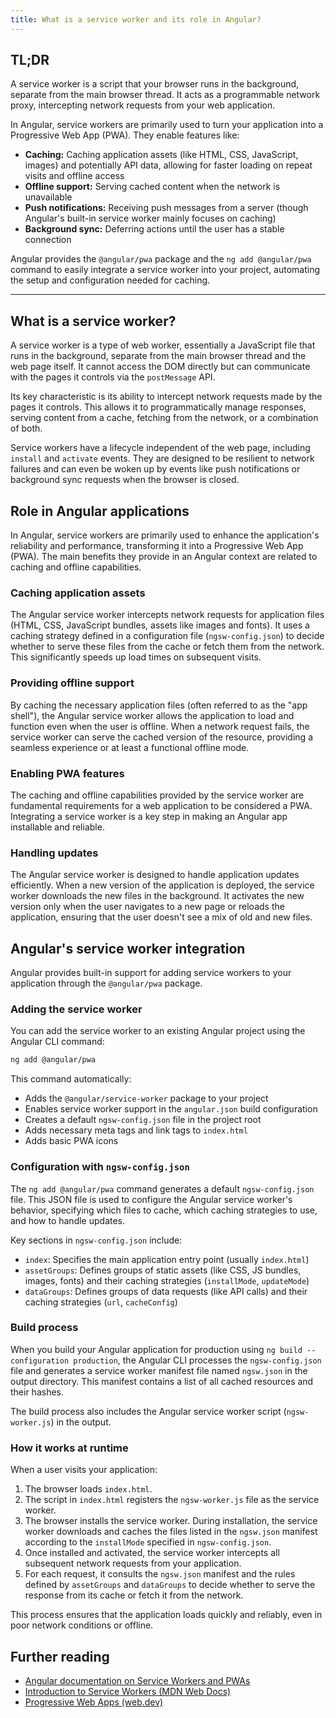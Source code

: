 ```yaml
---
title: What is a service worker and its role in Angular?
---
```


## TL;DR

A service worker is a script that your browser runs in the background, separate from the main browser thread. It acts as a programmable network proxy, intercepting network requests from your web application.

In Angular, service workers are primarily used to turn your application into a Progressive Web App (PWA). They enable features like:

- **Caching:** Caching application assets (like HTML, CSS, JavaScript, images) and potentially API data, allowing for faster loading on repeat visits and offline access
- **Offline support:** Serving cached content when the network is unavailable
- **Push notifications:** Receiving push messages from a server (though Angular's built-in service worker mainly focuses on caching)
- **Background sync:** Deferring actions until the user has a stable connection

Angular provides the `@angular/pwa` package and the `ng add @angular/pwa` command to easily integrate a service worker into your project, automating the setup and configuration needed for caching.

---

## What is a service worker?

A service worker is a type of web worker, essentially a JavaScript file that runs in the background, separate from the main browser thread and the web page itself. It cannot access the DOM directly but can communicate with the pages it controls via the `postMessage` API.

Its key characteristic is its ability to intercept network requests made by the pages it controls. This allows it to programmatically manage responses, serving content from a cache, fetching from the network, or a combination of both.

Service workers have a lifecycle independent of the web page, including `install` and `activate` events. They are designed to be resilient to network failures and can even be woken up by events like push notifications or background sync requests when the browser is closed.

## Role in Angular applications

In Angular, service workers are primarily used to enhance the application's reliability and performance, transforming it into a Progressive Web App (PWA). The main benefits they provide in an Angular context are related to caching and offline capabilities.

### Caching application assets

The Angular service worker intercepts network requests for application files (HTML, CSS, JavaScript bundles, assets like images and fonts). It uses a caching strategy defined in a configuration file (`ngsw-config.json`) to decide whether to serve these files from the cache or fetch them from the network. This significantly speeds up load times on subsequent visits.

### Providing offline support

By caching the necessary application files (often referred to as the "app shell"), the Angular service worker allows the application to load and function even when the user is offline. When a network request fails, the service worker can serve the cached version of the resource, providing a seamless experience or at least a functional offline mode.

### Enabling PWA features

The caching and offline capabilities provided by the service worker are fundamental requirements for a web application to be considered a PWA. Integrating a service worker is a key step in making an Angular app installable and reliable.

### Handling updates

The Angular service worker is designed to handle application updates efficiently. When a new version of the application is deployed, the service worker downloads the new files in the background. It activates the new version only when the user navigates to a new page or reloads the application, ensuring that the user doesn't see a mix of old and new files.

## Angular's service worker integration

Angular provides built-in support for adding service workers to your application through the `@angular/pwa` package.

### Adding the service worker

You can add the service worker to an existing Angular project using the Angular CLI command:

```bash
ng add @angular/pwa
```

This command automatically:

- Adds the `@angular/service-worker` package to your project
- Enables service worker support in the `angular.json` build configuration
- Creates a default `ngsw-config.json` file in the project root
- Adds necessary meta tags and link tags to `index.html`
- Adds basic PWA icons

### Configuration with `ngsw-config.json`

The `ng add @angular/pwa` command generates a default `ngsw-config.json` file. This JSON file is used to configure the Angular service worker's behavior, specifying which files to cache, which caching strategies to use, and how to handle updates.

Key sections in `ngsw-config.json` include:

- `index`: Specifies the main application entry point (usually `index.html`)
- `assetGroups`: Defines groups of static assets (like CSS, JS bundles, images, fonts) and their caching strategies (`installMode`, `updateMode`)
- `dataGroups`: Defines groups of data requests (like API calls) and their caching strategies (`url`, `cacheConfig`)

### Build process

When you build your Angular application for production using `ng build --configuration production`, the Angular CLI processes the `ngsw-config.json` file and generates a service worker manifest file named `ngsw.json` in the output directory. This manifest contains a list of all cached resources and their hashes.

The build process also includes the Angular service worker script (`ngsw-worker.js`) in the output.

### How it works at runtime

When a user visits your application:

1.  The browser loads `index.html`.
2.  The script in `index.html` registers the `ngsw-worker.js` file as the service worker.
3.  The browser installs the service worker. During installation, the service worker downloads and caches the files listed in the `ngsw.json` manifest according to the `installMode` specified in `ngsw-config.json`.
4.  Once installed and activated, the service worker intercepts all subsequent network requests from your application.
5.  For each request, it consults the `ngsw.json` manifest and the rules defined by `assetGroups` and `dataGroups` to decide whether to serve the response from its cache or fetch it from the network.

This process ensures that the application loads quickly and reliably, even in poor network conditions or offline.

## Further reading

- [Angular documentation on Service Workers and PWAs](https://angular.dev/tools/cli/pwa)
- [Introduction to Service Workers (MDN Web Docs)](https://developer.mozilla.org/en-US/docs/Web/API/Service_Worker_API/Using_Service_Workers)
- [Progressive Web Apps (web.dev)](https://web.dev/progressive-web-apps/)

